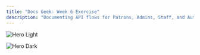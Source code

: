 ```yaml
---
title: "Docs Geek: Week 6 Exercise"
description: "Documenting API flows for Patrons, Admins, Staff, and Authentication"
---
```


<img
  className="block dark:hidden"
  src="/images/hero-light.png"
  alt="Hero Light"
/>

<img
  className="hidden dark:block"
  src="/images/hero-dark.png"
  alt="Hero Dark"
/>